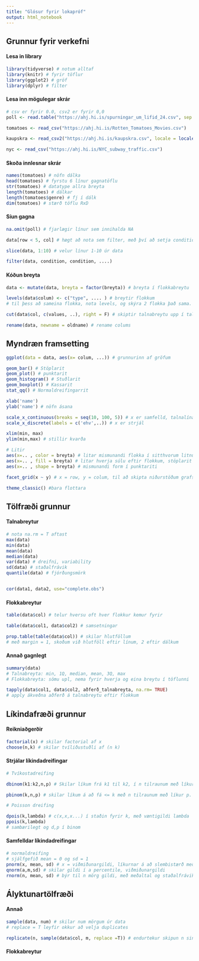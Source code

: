 ```yaml
---
title: "Glósur fyrir lokapróf"
output: html_notebook
---
```


## Grunnur fyrir verkefni

#### Lesa in library

```r
library(tidyverse) # notum alltaf
library(knitr) # fyrir töflur
library(ggplot2) # gröf
library(dplyr) # filter

```

#### Lesa inn mögulegar skrár

```r
# csv er fyrir 0.0, csv2 er fyrir 0,0
poll <- read.table("https://ahj.hi.is/spurningar_um_lifid_24.csv", sep = ";", header = T, dec = ",")

tomatoes <- read_csv("https://ahj.hi.is/Rotten_Tomatoes_Movies.csv")

kaupskra <- read_csv2("https://ahj.hi.is/kaupskra.csv", locale = locale(encoding = "ISO8859-1"))

nyc <- read_csv("https://ahj.hi.is/NYC_subway_traffic.csv")
```

#### Skoða innlesnar skrár

```r
names(tomatoes) # nöfn dálka
head(tomatoes) # fyrstu 6 línur gagnatöflu
str(tomatoes) # datatype allra breyta
length(tomatoes) # dálkar
length(tomatoes$genre) # fj í dálk
dim(tomatoes) # stærð töflu RxD
```

#### Síun gagna

```r
na.omit(poll) # fjarlægir línur sem innihalda NA

data[row < 5, col] # hægt að nota sem filter, með því að setja condition á annað eða bæði

slice(data, 1:10) # velur línur 1-10 úr data

filter(data, condition, condition, ....) 

```

#### Kóðun breyta

```r
data <- mutate(data, breyta = factor(breyta)) # breyta í flokkabreytu

levels(data$colum) <- c("type", .... ) # breytir flokkum
# til þess að sameina flokka, nota levels, og skýra 2 flokka það sama. 

cut(data$col, c(values, ..), right = F) # skiptir talnabreytu upp í talnabil, not including right

rename(data, newname = oldname) # rename colums

```

## Myndræn framsetting

```r
ggplot(data = data, aes(x= colum, ...)) # grunnurinn af gröfum

geom_bar() # Stöplarit
geom_plot() # punktarit
geom_histogram() # Stuðlarit
geom_boxplot() # Kassarit
stat_qq() # Normaldreifingarrit

xlab('name') 
ylab('name') # nöfn ásana

scale_x_continuous(breaks = seq(10, 100, 5)) # x er samfelld, talnalínan sýnir gildi frá 10 til 100 með 10 bila millibili
scale_x_discrete(labels = c('ehv',..)) # x er strjál

xlim(min, max)
ylim(min,max) # stillir kvarða

# Litir
aes(x=.. , color = breyta) # litar mismunandi flokka í sitthvorum litnum, punktarit
aes(x=.. , fill = breyta) # litar hverja súlu eftir flokkum, stöplarit
aes(x=.. , shape = breyta) # mismunandi form í punktariti

facet_grid(x ~ y) # x = row, y = colum, til að skipta niðurstöðum grafs upp eftir "?" einhverjum öðrum flokki

theme_classic() #bara flottara
```

## Tölfræði grunnur

#### Talnabreytur

```r
# nota na.rm = T aftast
max(data) 
min(data)
mean(data)
median(data)
var(data) # dreifni, variability
sd(data) # staðalfrávik
quantile(data) # fjórðungsmörk


cor(data1, data2, use="complete.obs")

```

#### Flokkabreytur

```r
table(data$col) # telur hversu oft hver flokkur kemur fyrir

table(data$col1, data$col2) # samsetningar

prop.table(table(data$col)) # skilar hlutföllum
# með margin = 1, skoðum við hlutföll eftir línum, 2 eftir dálkum
```

#### Annað gagnlegt

```r
summary(data)
# Talnabreyta: min, 1Q, median, mean, 3Q, max
# Flokkabreyta: sömu upl, nema fyrir hverja og eina breytu í töflunni

tapply(data$col1, data$col2, aðferð_talnabreyta, na.rm= TRUE)
# apply ákveðna aðferð á talnabreytu eftir flokkum
```

## Líkindafræði grunnur

#### Reikniaðgerðir

```r
factorial(x) # skilar factorial af x
choose(n,k) # skilar tvíliðustuðli af (n k)

```

#### Strjálar líkindadreifingar

```r
# Tvíkostadreifing

dbinom(k1:k2,n,p) # Skilar líkum frá k1 til k2, í n tilraunum með líkur p. 

pbinom(k,n,p) # skilar líkum á að fá <= k með n tilraunum með líkur p. 

# Poisson dreifing

dpois(k,lambda) # c(x,x,x...) í staðin fyrir k, með væntigildi lambda
ppois(k,lambda)
# sambærilegt og d,p í binom

```

#### Samfelldar líkindadreifingar

```r
# normaldreifing
# sjálfgefið mean = 0 og sd = 1
pnorm(x, mean, sd) # x = viðmiðunargildi, líkurnar á að slembistærð með meðaltal mean, og sd taki gildi sem er minna en x.
qnorm(a,m,sd) # skilar gildi í a percentile, viðmiðunargildi
rnorm(n, mean, sd) # býr til n mörg gildi, með meðaltal og staðalfrávik

```

## Ályktunartölfræði

#### Annað

```r
sample(data, num) # skilar num mörgum úr data
# replace = T leyfir okkur að velja duplicates

replicate(n, sample(data$col, m, replace =T)) # endurtekur skipun n sinnum, með úrtak m
```

#### Flokkabreytur

